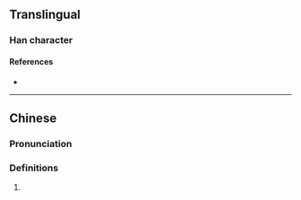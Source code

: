 {{character info/new}}
==Translingual==

===Han character===
{{Han char|rn=96|rad=玉|as=09|sn=13|four=|canj=MGNHD|ids=⿰𤣩柔}}

====References====
* {{Han ref|kx=0737.010|dkj=21103|dj=1148.040|hdz=21129.060|uh=7448|ud=29768}}

----

==Chinese==
{{zh-forms}}

===Pronunciation===
{{zh-pron
|m=róu
|m-s=
|dg=
|c=
|c-t=
|g=
|h=pfs=
|j=
|mb=
|md=
|mn=
|mn-t=
|w=
|x=
|mc=y
|oc=y
|cat=n
}}

===Definitions===
{{zh-hanzi}}

# {{rfdef|lang=zh}}